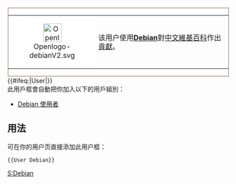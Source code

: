<div style="float: left; border:solid #856D4E 1px; margin: 1px;">
{| cellspacing="0" style="width: 238px; background: #AA3333;"
| style="width: 45px; height: 45px; background: #FFFFFF; text-align: center; font-size: {{{5|{{{id-s|14}}}}}}pt; color: {{{id-fc|black}}};" | [[File:Openlogo-debianV2.svg|42px]]
| style="font-size: {{{info-s|10}}}pt; padding: 4pt; line-height: 1.25em; color: {{{info-fc|#E8E8E8}}};" | 该用户使用'''[[Debian]]'''對[[中文維基百科]]作出[[:Category:Debian 使用者|貢獻]]。
|}</div>
<includeonly>{{#ifeq:{{NAMESPACE}}|User|[[Category:Debian 使用者|{{PAGENAME}}]]}}</includeonly><noinclude>
<br clear="all" />
此用戶框會自動把你加入以下的用戶組別：
*[[:Category:Debian 使用者|Debian 使用者]]
== 用法 ==
可在你的用户页直接添加此用户框：
<pre>{{User Debian}}</pre>


[[Category:软件用户框模板|S:Debian]]
</noinclude>